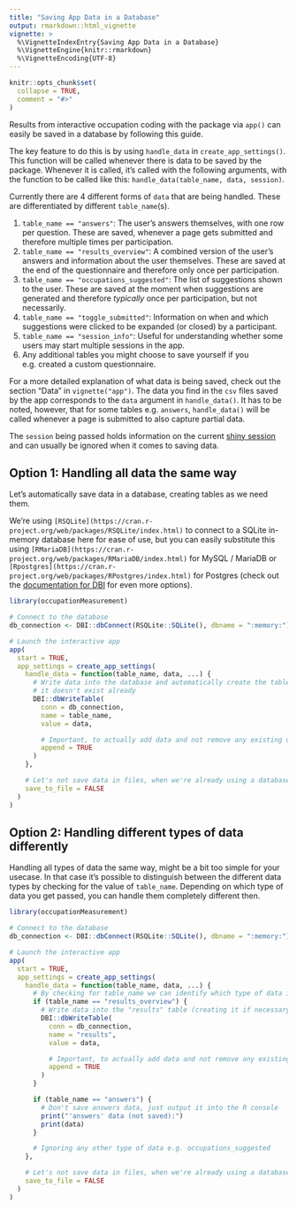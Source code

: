```yaml
---
title: "Saving App Data in a Database"
output: rmarkdown::html_vignette
vignette: >
  %\VignetteIndexEntry{Saving App Data in a Database}
  %\VignetteEngine{knitr::rmarkdown}
  %\VignetteEncoding{UTF-8}
---
```


```r
knitr::opts_chunk$set(
  collapse = TRUE,
  comment = "#>"
)
```

Results from interactive occupation coding with the package via `app()` can easily be saved in a database by following this guide.

The key feature to do this is by using `handle_data` in `create_app_settings()`. This function will be called whenever there is data to be saved by the package. Whenever it is called, it's called with the following arguments, with the function to be called like this: `handle_data(table_name, data, session)`.

Currently there are 4 different forms of `data` that are being handled. These are differentiated by different `table_name`(s).

1. `table_name == "answers"`: The user's answers themselves, with one row per question. These are saved, whenever a page gets submitted and therefore multiple times per participation.
2. `table_name == "results_overview"`: A combined version of the user's answers and information about the user themselves. These are saved at the end of the questionnaire and therefore only once per participation.
3. `table_name == "occupations_suggested"`: The list of suggestions shown to the user. These are saved at the moment when suggestions are generated and therefore *typically* once per participation, but not necessarily.
4. `table_name == "toggle_submitted"`: Information on when and which suggestions were clicked to be expanded (or closed) by a participant.
5. `table_name == "session_info"`: Useful for understanding whether some users may start multiple sessions in the app.
6. Any additional tables you might choose to save yourself if you e.g. created a custom questionnaire.

For a more detailed explanation of what data is being saved, check out the section "Data" in `vignette("app")`. The data you find in the `csv` files saved by the app corresponds to the `data` argument in `handle_data()`. It has to be noted, however, that for some tables e.g. `answers`, `handle_data()` will be called whenever a page is submitted to also capture partial data.

The `session` being passed holds information on the current [shiny session](https://shiny.rstudio.com/reference/shiny/latest/session.html) and can usually be ignored when it comes to saving data.

## Option 1: Handling all data the same way

Let's automatically save data in a database, creating tables as we need them.

We're using `[RSQLite](https://cran.r-project.org/web/packages/RSQLite/index.html)` to connect to a SQLite in-memory database here for ease of use, but you can easily substitute this using `[RMariaDB](https://cran.r-project.org/web/packages/RMariaDB/index.html)` for MySQL / MariaDB or `[Rpostgres](https://cran.r-project.org/web/packages/RPostgres/index.html)` for Postgres (check out the [documentation for DBI](https://dbi.r-dbi.org/) for even more options).

```r
library(occupationMeasurement)

# Connect to the database
db_connection <- DBI::dbConnect(RSQLite::SQLite(), dbname = ":memory:")

# Launch the interactive app
app(
  start = TRUE,
  app_settings = create_app_settings(
    handle_data = function(table_name, data, ...) {
      # Write data into the database and automatically create the table if
      # it doesn't exist already
      DBI::dbWriteTable(
        conn = db_connection,
        name = table_name,
        value = data,

        # Important, to actually add data and not remove any existing data.
        append = TRUE
      )
    },

    # Let's not save data in files, when we're already using a database
    save_to_file = FALSE
  )
)
```

## Option 2: Handling different types of data differently

Handling all types of data the same way, might be a bit too simple for your usecase. In that case it's possible to distinguish between the different data types by checking for the value of `table_name`. Depending on which type of data you get passed, you can handle them completely different then.

```r
library(occupationMeasurement)

# Connect to the database
db_connection <- DBI::dbConnect(RSQLite::SQLite(), dbname = ":memory:")

# Launch the interactive app
app(
  start = TRUE,
  app_settings = create_app_settings(
    handle_data = function(table_name, data, ...) {
      # By checking for table_name we can identify which type of data is being handled
      if (table_name == "results_overview") {
        # Write data into the "results" table (creating it if necessary)
        DBI::dbWriteTable(
          conn = db_connection,
          name = "results",
          value = data,

          # Important, to actually add data and not remove any existing data.
          append = TRUE
        )
      }

      if (table_name == "answers") {
        # Don't save answers data, just output it into the R console
        print("'answers' data (not saved):")
        print(data)
      }

      # Ignoring any other type of data e.g. occupations_suggested
    },

    # Let's not save data in files, when we're already using a database
    save_to_file = FALSE
  )
)
```
